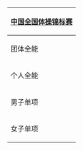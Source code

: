 {| class="infobox" style="border:1px solid ; background:#f5faff; "
|- style="background:#cedff2; text-align:center;"
!colspan=5|   [[中国全国体操锦标赛]]  
|-
|团体全能
| [[中国全国体操锦标赛-男子团体全能|男]]
| [[中国全国体操锦标赛-女子团体全能|女]]
|-
|个人全能
| [[中国全国体操锦标赛-男子个人全能|男]]
| [[中国全国体操锦标赛-女子个人全能|女]]
|-
|男子单项 
| [[中国全国体操锦标赛-男子自由体操|自]]
| [[中国全国体操锦标赛-男子鞍马|鞍]]
| [[中国全国体操锦标赛-男子吊环|吊]]
| [[中国全国体操锦标赛-男子跳马|跳]]
| [[中国全国体操锦标赛-男子双杠|双]]
| [[中国全国体操锦标赛-男子单杠|单]]
|-
|女子单项 
| [[中国全国体操锦标赛–女子跳马|跳]]
| [[中国全国体操锦标赛–女子高低杠|高]]
| [[中国全国体操锦标赛–女子平衡木|平]]
| [[中国全国体操锦标赛–女子自由体操|自]]
|}<noinclude>
[[Category:Gymnastics navigational boxes|{{PAGENAME}}]]
</noinclude>